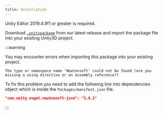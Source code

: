 ```yaml
---
title: Installation
---
```


Unity Editor 2019.4.9f1 or greater is required.

Download [`.unitypackage`](https://github.com/Web3Auth/web3auth-unity-sdk/releases/latest) from our latest release and import the package file into
your existing Unity3D project.

:::warning

You may encounter errors when importing this package into your existing project.

`The type or namespace name 'Newtonsoft' could not be found (are you missing a using directive or an assembly reference?)`

To fix this problem you need to add the following line into dependencies object which is inside the `Packages/manifest.json` file.

```json
"com.unity.nuget.newtonsoft-json": "3.0.2"
```

:::
